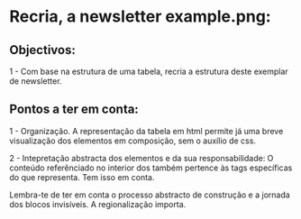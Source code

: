 # Recria, a newsletter example.png:

## Objectivos:

1 - Com base na estrutura de uma tabela, recria a estrutura deste exemplar de newsletter.

## Pontos a ter em conta:

1 - Organização.
A representação da tabela em html permite já uma breve visualização dos elementos em composição, sem o auxílio de css.

2 - Intepretação abstracta dos elementos e da sua responsabilidade:
O conteúdo referênciado no interior dos <td> também pertence às tags específicas do que representa. Tem isso em conta.

Lembra-te de ter em conta o processo abstracto de construção e a jornada dos blocos invisíveis. A regionalização importa.
